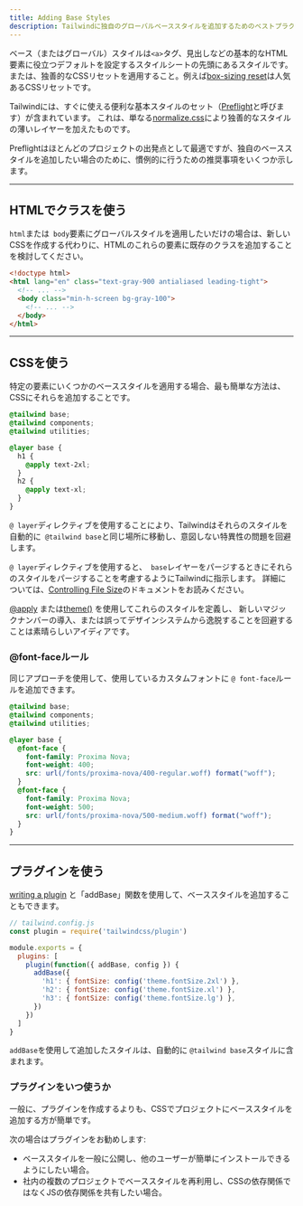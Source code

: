 ```yaml
---
title: Adding Base Styles
description: Tailwindに独自のグローバルベーススタイルを追加するためのベストプラクティス。
---
```


ベース（またはグローバル）スタイルは`<a>`タグ、見出しなどの基本的なHTML要素に役立つデフォルトを設定するスタイルシートの先頭にあるスタイルです。
または、独善的なCSSリセットを適用すること。例えば[box-sizing reset](https://www.paulirish.com/2012/box-sizing-border-box-ftw/)は人気あるCSSリセットです。

Tailwindには、すぐに使える便利な基本スタイルのセット（[Preflight](/docs/preflight)と呼びます）が含まれています。
これは、単なる[normalize.css](https://github.com/necolas/normalize.css/)により独善的なスタイルの薄いレイヤーを加えたものです。

Preflightはほとんどのプロジェクトの出発点として最適ですが、独自のベーススタイルを追加したい場合のために、慣例的に行うための推奨事項をいくつか示します。

---

## HTMLでクラスを使う

`html`または` body`要素にグローバルスタイルを適用したいだけの場合は、新しいCSSを作成する代わりに、HTMLのこれらの要素に既存のクラスを追加することを検討してください。

```html
<!doctype html>
<html lang="en" class="text-gray-900 antialiased leading-tight">
  <!-- ... -->
  <body class="min-h-screen bg-gray-100">
    <!-- ... -->
  </body>
</html>
```

---

## CSSを使う

特定の要素にいくつかのベーススタイルを適用する場合、最も簡単な方法は、CSSにそれらを追加することです。

```css
@tailwind base;
@tailwind components;
@tailwind utilities;

@layer base {
  h1 {
    @apply text-2xl;
  }
  h2 {
    @apply text-xl;
  }
}
```
`@ layer`ディレクティブを使用することにより、Tailwindはそれらのスタイルを自動的に` @tailwind base`と同じ場所に移動し、意図しない特異性の問題を回避します。

`@ layer`ディレクティブを使用すると、` base`レイヤーをパージするときにそれらのスタイルをパージすることを考慮するようにTailwindに指示します。 詳細については、[Controlling File Size](/docs/controlling-file-size)のドキュメントをお読みください。

[@apply](/docs/functions-and-directives#apply) または[theme()](/docs/functions-and-directives#theme) を使用してこれらのスタイルを定義し、
新しいマジックナンバーの導入、または誤ってデザインシステムから逸脱することを回避することは素晴らしいアイディアです。 

### @font-faceルール

同じアプローチを使用して、使用しているカスタムフォントに `@ font-face`ルールを追加できます。

```css
@tailwind base;
@tailwind components;
@tailwind utilities;

@layer base {
  @font-face {
    font-family: Proxima Nova;
    font-weight: 400;
    src: url(/fonts/proxima-nova/400-regular.woff) format("woff");
  }
  @font-face {
    font-family: Proxima Nova;
    font-weight: 500;
    src: url(/fonts/proxima-nova/500-medium.woff) format("woff");
  }
}
```

---

## プラグインを使う

[writing a plugin](/docs/plugins#adding-base-styles) と「addBase」関数を使用して、ベーススタイルを追加することもできます。
```js
// tailwind.config.js
const plugin = require('tailwindcss/plugin')

module.exports = {
  plugins: [
    plugin(function({ addBase, config }) {
      addBase({
        'h1': { fontSize: config('theme.fontSize.2xl') },
        'h2': { fontSize: config('theme.fontSize.xl') },
        'h3': { fontSize: config('theme.fontSize.lg') },
      })
    })
  ]
}
```

`addBase`を使用して追加したスタイルは、自動的に `@tailwind base`スタイルに含まれます。

### プラグインをいつ使うか

一般に、プラグインを作成するよりも、CSSでプロジェクトにベーススタイルを追加する方が簡単です。

次の場合はプラグインをお勧めします:

- ベーススタイルを一般に公開し、他のユーザーが簡単にインストールできるようにしたい場合。
- 社内の複数のプロジェクトでベーススタイルを再利用し、CSSの依存関係ではなくJSの依存関係を共有したい場合。
